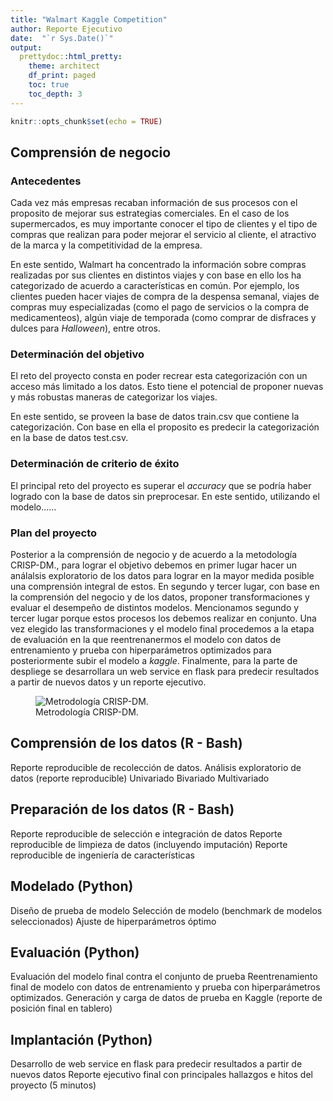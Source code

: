 ```yaml
---
title: "Walmart Kaggle Competition"
author: Reporte Ejecutivo
date:  "`r Sys.Date()`"
output:
  prettydoc::html_pretty:
    theme: architect
    df_print: paged
    toc: true
    toc_depth: 3
---
```


```r
knitr::opts_chunk$set(echo = TRUE)
```

## Comprensión de negocio

### Antecedentes

Cada vez más empresas recaban información de sus procesos con el proposito de mejorar sus estrategias comerciales. En el caso de los supermercados, es muy importante conocer el tipo de clientes y el tipo de compras que realizan para poder mejorar el servicio al cliente, el atractivo de la marca y la competitividad de la empresa.

En este sentido, Walmart ha concentrado la información sobre compras realizadas por sus clientes en distintos viajes y con base en ello los ha categorizado de acuerdo a características en común. Por ejemplo, los clientes pueden hacer viajes de compra de la despensa semanal, viajes de compras muy especializadas (como el pago de servicios o la compra de medicamenteos), algún viaje de temporada (como comprar de disfraces y dulces para *Halloween*), entre otros.

### Determinación del objetivo

El reto del proyecto consta en poder recrear esta categorización con un acceso más limitado a los datos. Esto tiene el potencial de proponer nuevas y más robustas maneras de categorizar los viajes.

En este sentido, se proveen la base de datos train.csv que contiene la categorización. Con base en ella el proposito es predecir la categorización en la base de datos test.csv.


### Determinación de criterio de éxito

El principal reto del proyecto es superar el *accuracy* que se podría haber logrado con la base de datos sin preprocesar. En este sentido, utilizando el modelo......

### Plan del proyecto

Posterior a la comprensión de negocio y de acuerdo a la metodología CRISP-DM., para lograr el objetivo debemos en primer lugar hacer un análalsis exploratorio de los datos para lograr en la mayor medida posible una comprensión integral de estos. En segundo y tercer lugar, con base en la comprensión del negocio y de los datos, proponer transformaciones y evaluar el desempeño de distintos modelos. Mencionamos segundo y tercer lugar porque estos procesos los debemos realizar en conjunto. Una vez elegido las transformaciones y el modelo final procedemos a la etapa de evaluación en la que reentrenanermos el modelo con datos de entrenamiento y prueba con hiperparámetros optimizados para posteriormente subir el modelo a *kaggle*. Finalmente, para la parte de despliege se desarrollara un web service en flask para predecir resultados a partir de nuevos datos y un reporte ejecutivo.

![Metrodología CRISP-DM.](A.png)


## Comprensión de los datos (R - Bash)

Reporte reproducible de recolección de datos.
Análisis exploratorio de datos (reporte reproducible)
Univariado
Bivariado
Multivariado
 
 
 
 
## Preparación de los datos (R - Bash)

Reporte reproducible de selección e integración de datos
Reporte reproducible de limpieza de datos (incluyendo imputación)
Reporte reproducible de ingeniería de características
 
 
## Modelado (Python)

Diseño de prueba de modelo
Selección de modelo (benchmark de modelos seleccionados)
Ajuste de hiperparámetros óptimo
 
 
## Evaluación (Python)

Evaluación del modelo final contra el conjunto de prueba
Reentrenamiento final de modelo con datos de entrenamiento y prueba con hiperparámetros optimizados.
Generación y carga de datos de prueba en Kaggle (reporte de posición final en tablero)
 
 
## Implantación (Python)

Desarrollo de web service en flask para predecir resultados a partir de nuevos datos
Reporte ejecutivo final con principales hallazgos e hitos del proyecto (5 minutos)
